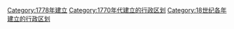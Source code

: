 {{Cat topic in year| topic=建立的行政区划|year=1778}}
[[Category:1778年建立|Category:1778年建立]]
[[Category:1770年代建立的行政区划|Category:1770年代建立的行政区划]]
[[Category:18世纪各年建立的行政区划|Category:18世纪各年建立的行政区划]]